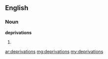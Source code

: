 ==English==

===Noun===
'''deprivations'''

# {{plural of|[[deprivation]]}}

[[ar:deprivations]]
[[mg:deprivations]]
[[my:deprivations]]